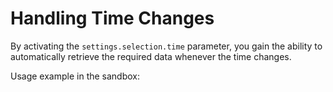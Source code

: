 # Handling Time Changes

By activating the `settings.selection.time` parameter, you gain the ability to automatically retrieve the required data whenever the time changes.

Usage example in the sandbox:

<Sandbox example="action-handlers-change-of-time" height={400} />
